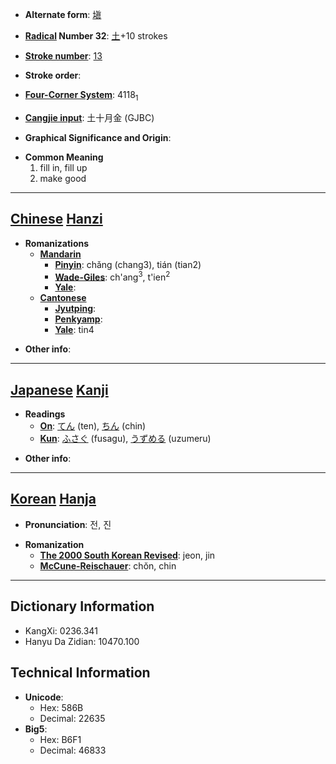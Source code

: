 * '''Alternate form''': [[塡]]

* '''[[Wiktionary:Chinese radical index| Radical]] Number 32''': [[Wiktionary:Chinese radical index 土|土]]+10 strokes

* '''[[Wiktionary:Chinese total strokes index|Stroke number]]''': [[Wiktionary:Chinese total strokes index 13|13]]

* '''Stroke order''': 

* '''[[Wiktionary:Chinese four corner index|Four-Corner System]]''': 4118<sub>1</sub>

* '''[[Wiktionary:Chinese Cangjie index|Cangjie input]]''': 土十月金 (GJBC)

* '''Graphical Significance and Origin''': 

* '''Common Meaning'''
*#fill in, fill up
*# make good


----

== [[Chinese]] [[Hanzi]] ==

* '''Romanizations'''
** '''[[Mandarin]]'''
*** '''[[Pinyin]]''': chǎng (chang3), tián (tian2)
*** '''[[Wade-Giles]]''': ch'ang<sup>3</sup>, t'ien<sup>2</sup>
*** '''[[Yale]]''': 
** '''[[Cantonese]]'''
*** '''[[Jyutping]]''':
*** '''[[Penkyamp]]''': 
*** '''[[Yale]]''': tin4

* '''Other info''': 

----

== [[Japanese]] [[Kanji]] ==

* '''Readings'''
** '''[[On]]''': [[てん]] (ten), [[ちん]] (chin)
** '''[[Kun]]''': [[ふさぐ]] (fusagu), [[うずめる]] (uzumeru)

* '''Other info''':  

----

== [[Korean]] [[Hanja]] ==

* '''Pronunciation''': 전, 진

* '''Romanization'''
** '''[[The 2000 South Korean Revised Romanization|The 2000 South Korean Revised]]''': jeon, jin
** '''[[McCune-Reischauer]]''': chŏn, chin

----

== Dictionary Information ==

* KangXi: 0236.341
* Hanyu Da Zidian: 10470.100

== Technical Information ==

* '''Unicode''':
** Hex: 586B
** Decimal: 22635
* '''Big5''':
** Hex: B6F1
** Decimal: 46833